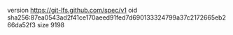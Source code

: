 version https://git-lfs.github.com/spec/v1
oid sha256:87ea0543ad2f41ce170aeed91fed7d690133324799a37c2172665eb266da52f3
size 9198
